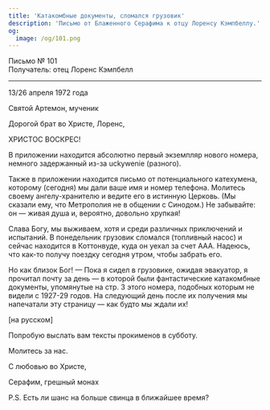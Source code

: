 ```yaml
---
title: 'Катакомбные документы, сломался грузовик'
description: 'Письмо от Блаженного Серафима к отцу Лоренсу Кэмпбеллу.'
og:
  image: /og/101.png
---
```


<div style={{textAlign:'right', fontFamily:'monospace'}}>Письмо № 101</div>
<div style={{textAlign:'left', fontFamily:'monospace'}}>Получатель: отец Лоренс Кэмпбелл</div>

---

13/26 апреля 1972 года

Святой Артемон, мученик

Дорогой брат во Христе, Лоренс,

ХРИСТОС ВОСКРЕС!

В приложении находится абсолютно первый экземпляр нового номера, немного задержанный из-за uckywenie (разного).

Также в приложении находится письмо от потенциального катехумена, которому (сегодня) мы дали ваше имя и номер телефона. Молитесь своему ангелу-хранителю и ведите его в истинную Церковь. (Мы сказали ему, что Метрополия не в общении с Синодом.) Не забывайте: он — живая душа и, вероятно, довольно хрупкая!

Слава Богу, мы выживаем, хотя и среди различных приключений и испытаний. В понедельник грузовик сломался (топливный насос) и сейчас находится в Коттонвуде, куда он уехал за счет AAA. Надеюсь, что как-то получу поездку сегодня утром, чтобы забрать его.

Но как близок Бог! — Пока я сидел в грузовике, ожидая эвакуатор, я прочитал почту за день — в которой были фантастические катакомбные документы, упомянутые на стр. 3 этого номера, подобных которым не видели с 1927-29 годов. На следующий день после их получения мы напечатали эту страницу — как будто мы ждали их!

[на русском]

Попробую выслать вам тексты прокименов в субботу.

Молитесь за нас.

С любовью во Христе,

Серафим, грешный монах

P.S. Есть ли шанс на больше свинца в ближайшее время?